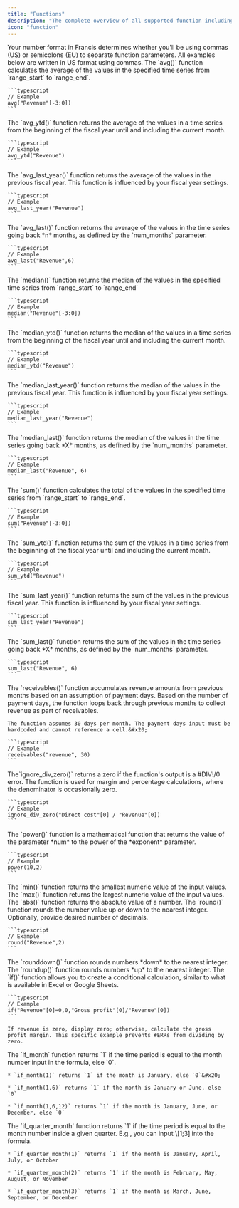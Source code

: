 ```yaml
---
title: "Functions"
description: "The complete overview of all supported function including example use cases."
icon: "function"
---
```


<Tip>
  Your number format in Francis determines whether you'll be using commas (US) or semicolons (EU) to separate function parameters. All examples below are written in US format using commas.
</Tip>

<AccordionGroup>
  <Accordion title="avg(&#x22;row_name&#x22;[range_start:range_end])" defaultOpen={false}>
    The `avg()` function calculates the average of the values in the specified time series from `range_start` to `range_end`.

    ```typescript
    // Example
    avg("Revenue"[-3:0])
    ```
  </Accordion>

  <Accordion title="avg_ytd(&#x22;row_name&#x22;)" defaultOpen={false}>
    The `avg_ytd()` function returns the average of the values in a time series from the beginning of the fiscal year until and including the current month.&#x20;

    ```typescript
    // Example 
    avg_ytd("Revenue")
    ```
  </Accordion>

  <Accordion title="avg_last_year(&#x22;row_name&#x22;)" defaultOpen={false}>
    The `avg_last_year()` function returns the average of the values in the previous fiscal year. This function is influenced by your fiscal year settings.

    ```typescript
    // Example
    avg_last_year("Revenue")
    ```
  </Accordion>

  <Accordion title="avg_last(&#x22;row_name&#x22;,num_months)" defaultOpen={false}>
    The `avg_last()` function returns the average of the values in the time series going back *n* months, as defined by the `num_months` parameter.

    ```typescript
    // Example
    avg_last("Revenue",6)
    ```
  </Accordion>

  <Accordion title="median(&#x22;row_name&#x22;[range_start:range_end])" defaultOpen={false}>
    The `median()` function returns the median of the values in the specified time series from `range_start` to `range_end`

    ```typescript
    // Example
    median("Revenue"[-3:0])
    ```
  </Accordion>

  <Accordion title="median_ytd(&#x22;row_name&#x22;)" defaultOpen={false}>
    The `median_ytd()` function returns the median of the values in a time series from the beginning of the fiscal year until and including the current month.

    ```typescript
    // Example
    median_ytd("Revenue")
    ```
  </Accordion>

  <Accordion title="median_last_year(&#x22;row_name&#x22;)" defaultOpen={false}>
    The `median_last_year()` function returns the median of the values in the previous fiscal year. This function is influenced by your fiscal year settings.

    ```typescript
    // Example
    median_last_year("Revenue")
    ```
  </Accordion>

  <Accordion title="median_last(&#x22;row_name&#x22;, num_months)" defaultOpen={false}>
    The `median_last()` function returns the median of the values in the time series going back *X* months, as defined by the `num_months` parameter.

    ```typescript
    // Example
    median_last("Revenue", 6)
    ```
  </Accordion>

  <Accordion title="sum(&#x22;row_name&#x22;[range_start:range_end])" defaultOpen={false}>
    The `sum()` function calculates the total of the values in the specified time series from `range_start` to `range_end`.

    ```typescript
    // Example
    sum("Revenue"[-3:0])
    ```
  </Accordion>

  <Accordion title="sum_ytd(&#x22;row_name&#x22;)" defaultOpen={false}>
    The `sum_ytd()` function returns the sum of the values in a time series from the beginning of the fiscal year until and including the current month.&#x20;

    ```typescript
    // Example
    sum_ytd("Revenue")
    ```
  </Accordion>

  <Accordion title="sum_last_year(&#x22;row_name&#x22;)" defaultOpen={false}>
    The `sum_last_year()` function returns the sum of the values in the previous fiscal year. This function is influenced by your fiscal year settings.

    ```typescript
    sum_last_year("Revenue")
    ```
  </Accordion>

  <Accordion title="sum_last(&#x22;row_name&#x22;, num_month)" defaultOpen={false}>
    The `sum_last()` function returns the sum of the values in the time series going back *X* months, as defined by the `num_months` parameter.

    ```typescript
    sum_last("Revenue", 6)
    ```
  </Accordion>

  <Accordion title="receivables(&#x22;row_name&#x22;, payment_days)" defaultOpen={false}>
    The `receivables()` function accumulates revenue amounts from previous months based on an assumption of payment days. Based on the number of payment days, the function loops back through previous months to collect revenue as part of receivables.&#x20;

    The function assumes 30 days per month. The payment days input must be hardcoded and cannot reference a cell.&#x20;

    ```typescript
    // Example
    receivables("revenue", 30)
    ```
  </Accordion>

  <Accordion title="ignore_div_zero(a/b)" defaultOpen={false}>
    The`ignore_div_zero()` returns a zero if the function's output is a #DIV!/0 error. The function is used for margin and percentage calculations, where the denominator is occasionally zero.

    ```typescript
    // Example
    ignore_div_zero("Direct cost"[0] / "Revenue"[0])
    ```
  </Accordion>

  <Accordion title="power(num, exponent)" defaultOpen={false}>
    The `power()` function is a mathematical function that returns the value of the parameter *num* to the power of the *exponent* parameter.

    ```typescript
    // Example
    power(10,2)
    ```
  </Accordion>

  <Accordion title="min(a,b)" defaultOpen={false}>
    The `min()` function returns the smallest numeric value of the input values.
  </Accordion>

  <Accordion title="max(a,b)" defaultOpen={false}>
    The `max()` function returns the largest numeric value of the input values.
  </Accordion>

  <Accordion title="abs(num)" defaultOpen={false}>
    The `abs()` function returns the absolute value of a number.
  </Accordion>

  <Accordion title="round(num, decimals)" defaultOpen={false}>
    The `round()` function rounds the number value up or down to the nearest integer. Optionally, provide desired number of decimals.

    ```typescript
    // Example
    round("Revenue",2)
    ```
  </Accordion>

  <Accordion title="round_down(num)" defaultOpen={false}>
    The `rounddown()` function rounds numbers *down* to the nearest integer.
  </Accordion>

  <Accordion title="round_up(num)" defaultOpen={false}>
    The `roundup()` function rounds numbers *up* to the nearest integer.
  </Accordion>

  <Accordion title="if(condition, value_if_true, value_if_false)" defaultOpen={false}>
    The `if()` function allows you to create a conditional calculation, similar to what is available in Excel or Google Sheets.

    ```typescript
    // Example
    if("Revenue"[0]=0,0,"Gross profit"[0]/"Revenue"[0])
    ```

    If revenue is zero, display zero; otherwise, calculate the gross profit margin. This specific example prevents #ERRs from dividing by zero.
  </Accordion>

  <Accordion title="if_month(a,b)" defaultOpen={false}>
    The `if_month` function returns `1` if the time period is equal to the month number input in the formula, else `0`.

    * `if_month(1)` returns `1` if the month is January, else `0`&#x20;

    * `if_month(1,6)` returns `1` if the month is January or June, else `0`

    * `if_month(1,6,12)` returns `1` if the month is January, June, or December, else `0`
  </Accordion>

  <Accordion title="if_quarter_month(num)" defaultOpen={false}>
    The `if_quarter_month` function returns `1` if the time period is equal to the month number inside a given quarter. E.g., you can input \[1;3] into the formula.

    * `if_quarter_month(1)` returns `1` if the month is January, April, July, or October

    * `if_quarter_month(2)` returns `1` if the month is February, May, August, or November

    * `if_quarter_month(3)` returns `1` if the month is March, June, September, or December
  </Accordion>
</AccordionGroup>